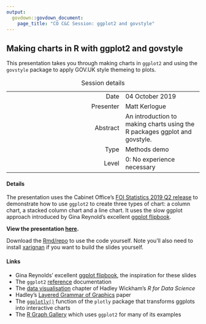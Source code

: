 ```yaml
---
output:
  govdown::govdown_document:
    page_title: "CO C&C Session: ggplot2 and govstyle"
---
```


## Making charts in R with ggplot2 and govstyle

::: {.lead-para}
This presentation takes you through making charts in `ggplot2` and using the `govstyle` package to apply GOV.UK style themeing to plots.
:::

Table: Session details

| | |
|--:|--|
| Date | 04 October 2019 |
| Presenter | Matt Kerlogue |
| Abstract | An introduction to making charts using the R packages ggplot and govstyle. |
| Type | Methods demo |
| Level | 0: No experience necessary |

#### Details

The presentation uses the Cabinet Office's [FOI Statistics 2019 Q2 release](https://www.gov.uk/government/statistics/freedom-of-information-statistics-april-to-june-2019) to demonstrate how to use `ggplot2` to create three types of chart: a column chart, a stacked column chart and a line chart. It uses the slow ggplot approach introduced by Gina Reynold's excellent [ggplot flipbook](https://evamaerey.github.io/ggplot_flipbook/ggplot_flipbook_xaringan.html).

**View the presentation [here](https://mattkerlogue.github.io/ggplot-and-govstyle-slides/ggplot_and_govstyle_slides.html).**

Download the [Rmd/repo](https://github.com/mattkerlogue/ggplot-and-govstyle-slides) to use the code yourself. Note you'll also need to install [xarignan](https://slides.yihui.name/xaringan/) if you want to build the slides yourself.

#### Links

* Gina Reynolds' excellent [ggplot flipbook](https://evamaerey.github.io/ggplot_flipbook/ggplot_flipbook_xaringan.html), the inspiration for these slides
* The `ggplot2` [reference](https://ggplot2.tidyverse.org/reference/index.html) documentation
* The [data visualisation](https://r4ds.had.co.nz/data-visualisation.html) chapter of Hadley Wickham's *R for Data Science*
* Hadley's [Layered Grammar of Graphics](http://vita.had.co.nz/papers/layered-grammar.pdf) paper
* The [`ggplotly()`](https://plot.ly/ggplot2/) function of the `plotly` package that transforms ggplots into interactive charts
* The [R Graph Gallery](https://www.r-graph-gallery.com/) which uses `ggplot2` for many of its examples
